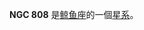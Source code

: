 {{NGCInfoBox|NGCID=NGC 808|發現者=約翰·弗里德里希·威廉·赫歇爾|發現日期=1830年10月14日|其他編號=ESO 478-1,MCG -4-6-3,AM 0201-233|曆元=J2000.0|赤經=2時3分56.5秒
|赤緯=-23°18'44"|星座=鲸鱼座|星體=星系|星等=13.3|表面亮度=12.8|藍等=14.1}}

'''NGC 808''' 是[[鲸鱼座|鲸鱼座]]的一個[[星系|星系]]。

{{NGCReference|808}}
{{Catalogs|NGC=808}}

{{Galaxy-stub}}